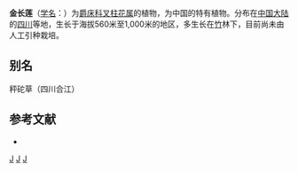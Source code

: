 {{Speciesbox
| genus = Staurogyne
| species = sichuanica
| authority = H. S. Lo
}}

'''金长莲'''（[[学名|学名]]：{{lang|la|''Staurogyne sichuanica''}}）为[[爵床科|爵床科]][[叉柱花属|叉柱花属]]的植物，为中国的特有植物。分布在[[中国大陆|中国大陆]]的[[四川|四川]]等地，生长于海拔560米至1,000米的地区，多生长在[[竹|竹]]林下，目前尚未由人工引种栽培。

== 别名 ==
秤砣草（四川合江）

== 参考文献 ==
<div class="references-small">
* {{cite web| url =http://www.bioinfo.cn/db05/KmzwSpecies.php?action=view&id=148| title =金长莲| work =《中国高等植物数据库全库》| publisher =中国科学院微生物研究所| author =昆明植物研究所| accessdate =2009-02-20| deadurl =yes| archiveurl =https://web.archive.org/web/20160305040852/http://www.bioinfo.cn/db05/KmzwSpecies.php?action=view&id=148| archivedate =2016-03-05}}
</div>

{{taxonbar}}

[[Category:叉柱花属|J]]
[[Category:中国特有植物|J]]
[[Category:四川植物|J]]